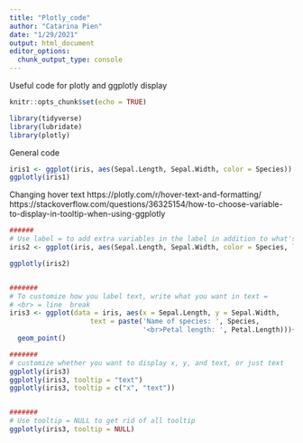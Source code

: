 ```yaml
---
title: "Plotly_code"
author: "Catarina Pien"
date: "1/29/2021"
output: html_document
editor_options: 
  chunk_output_type: console
---
```

Useful code for plotly and ggplotly display
```r
knitr::opts_chunk$set(echo = TRUE)
```

```r
library(tidyverse)
library(lubridate)
library(plotly)
```

General code
```r
iris1 <- ggplot(iris, aes(Sepal.Length, Sepal.Width, color = Species)) + geom_point()
ggplotly(iris1)
```

Changing hover text
https://plotly.com/r/hover-text-and-formatting/
https://stackoverflow.com/questions/36325154/how-to-choose-variable-to-display-in-tooltip-when-using-ggplotly

```r
######
# Use label = to add extra variables in the label in addition to what's in the aes()
iris2 <- ggplot(iris, aes(Sepal.Length, Sepal.Width, color = Species, label = Petal.Length)) + geom_point()

ggplotly(iris2)


#######
# To customize how you label text, write what you want in text = 
# <br> = line  break
iris3 <- ggplot(data = iris, aes(x = Sepal.Length, y = Sepal.Width,
                    text = paste('Name of species: ', Species,
                                 '<br>Petal length: ', Petal.Length)))+
  geom_point()

#######
# customize whether you want to display x, y, and text, or just text
ggplotly(iris3)
ggplotly(iris3, tooltip = "text") 
ggplotly(iris3, tooltip = c("x", "text"))


#######
# Use tooltip = NULL to get rid of all tooltip 
ggplotly(iris3, tooltip = NULL)


```

